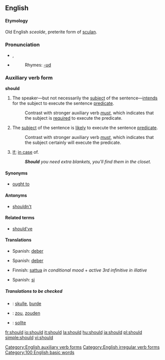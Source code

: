 ==English==

{{rank|now|then|A|80|should|can|made|did}}

====Etymology====
Old English ''sceolde'', preterite form of [[sculan]].

===Pronunciation===
*{{IPA|/ʃʊd/}}, {{SAMPA|/SUd/}}
*{{audio|en-us-should.ogg|Audio (US)}}
*:Rhymes: [[Rhymes:English:-ʊd|-ʊd]]

=== Auxiliary verb form===
'''should'''

# The speaker&mdash;but not necessarily the [[subject]] of the sentence&mdash;[[intend]]s for the subject to execute the sentence [[predicate]].
#: Contrast with stronger auxiliary verb ''[[must]]'', which indicates that the subject is [[require]]d to execute the predicate.
# The [[subject]] of the sentence is [[likely]] to execute the sentence [[predicate]].
#: Contrast with stronger auxiliary verb ''[[must]]'', which indicates that the subject certainly will execute the predicate.
#[[if|If]]; [[in case]] of.
#:'''''Should''' you need extra blankets, you'll find them in the closet.''

====Synonyms====
*[[ought to]]

====Antonyms====
*[[shouldn't]]

====Related terms====
*[[should've]]

====Translations====
{{trans-top|The speaker intends for the subject to execute the sentence predicate}}
{{trans-mid}}
*Spanish: [[deber]]
{{trans-bottom}}

{{trans-top|The subject of the sentence is likely to execute the sentence predicate}}
{{trans-mid}}
*Spanish: [[deber]]
{{trans-bottom}}

{{trans-top|If; in case of}}
*Finnish: [[sattua]] ''in conditional mood'' + ''active 3rd infinitive in illative''
{{trans-mid}}
*Spanish: [[si]]
{{trans-bottom}}

=====Translations to be checked=====
{{checktrans}}
{{top}}
*{{ttbc|Danish}}: [[skulle]], [[burde]]
*{{ttbc|Dutch}}: [[zou]], [[zouden]]
*{{ttbc|German}}: [[sollte]]
{{mid}}
{{bottom}}

[[Category:English auxiliary verb forms]]
[[Category:English irregular verb forms]]
[[Category:100 English basic words]]

[[fr:should]]
[[io:should]]
[[it:should]]
[[la:should]]
[[hu:should]]
[[ja:should]]
[[pl:should]]
[[simple:should]]
[[vi:should]]